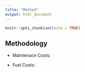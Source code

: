 ```yaml
---
title: "Method"
output: html_document
---
```


```r
knitr::opts_chunk$set(echo = TRUE)
```

## Methodology

* Maintenace Costs:


* Fuel Costs:


